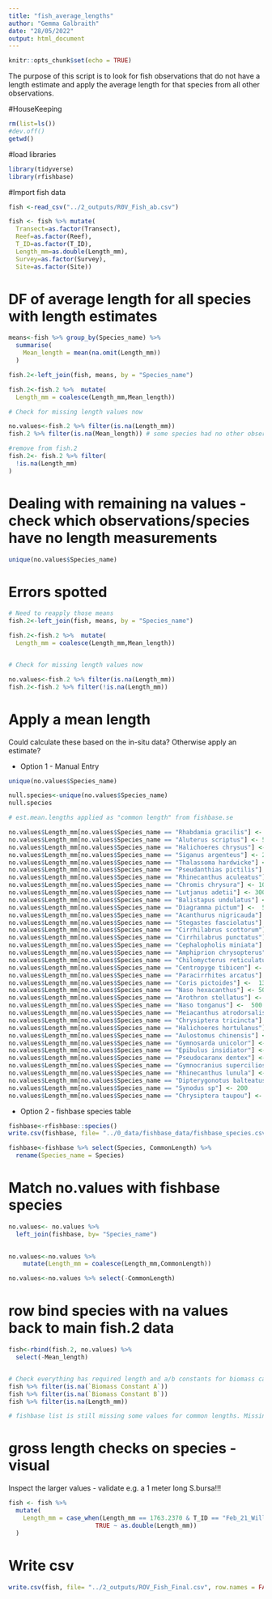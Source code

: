 ```yaml
---
title: "fish_average_lengths"
author: "Gemma Galbraith"
date: "28/05/2022"
output: html_document
---
```


```r
knitr::opts_chunk$set(echo = TRUE)
```

The purpose of this script is to look for fish observations that do not have a length estimate and apply the average length for that species from all other observations.

#HouseKeeping
```R
rm(list=ls())
#dev.off()
getwd()

```

#load libraries
```r
library(tidyverse)
library(rfishbase)
```

#Import fish data
```r
fish <-read_csv("../2_outputs/R0V_Fish_ab.csv")

fish <- fish %>% mutate(
  Transect=as.factor(Transect),
  Reef=as.factor(Reef),
  T_ID=as.factor(T_ID),
  Length_mm=as.double(Length_mm),
  Survey=as.factor(Survey),
  Site=as.factor(Site))

```

# DF of average length for all species with length estimates
```r

means<-fish %>% group_by(Species_name) %>% 
  summarise(
    Mean_length = mean(na.omit(Length_mm))
  )

fish.2<-left_join(fish, means, by = "Species_name")

fish.2<-fish.2 %>%  mutate(
  Length_mm = coalesce(Length_mm,Mean_length))

# Check for missing length values now

no.values<-fish.2 %>% filter(is.na(Length_mm))  
fish.2 %>% filter(is.na(Mean_length)) # some species had no other observations so a mean cannot be calculated

#remove from fish.2
fish.2<- fish.2 %>% filter(
  !is.na(Length_mm)
)

```

# Dealing with remaining na values - check which observations/species have no length measurements

```r

unique(no.values$Species_name)

```

# Errors spotted

```r

# Need to reapply those means
fish.2<-left_join(fish, means, by = "Species_name")

fish.2<-fish.2 %>%  mutate(
  Length_mm = coalesce(Length_mm,Mean_length))


# Check for missing length values now

no.values<-fish.2 %>% filter(is.na(Length_mm))  
fish.2<-fish.2 %>% filter(!is.na(Length_mm))


```

# Apply a mean length 
Could calculate these based on the in-situ data? Otherwise apply an estimate?

- Option 1 - Manual Entry
```r
unique(no.values$Species_name)

null.species<-unique(no.values$Species_name)
null.species

# est.mean.lengths applied as "common length" from fishbase.se

no.values$Length_mm[no.values$Species_name == "Rhabdamia gracilis"] <- 50
no.values$Length_mm[no.values$Species_name == "Aluterus scriptus"] <- 500
no.values$Length_mm[no.values$Species_name == "Halichoeres chrysus"] <- 100
no.values$Length_mm[no.values$Species_name == "Siganus argenteus"] <- 250
no.values$Length_mm[no.values$Species_name == "Thalassoma hardwicke"] <- 150
no.values$Length_mm[no.values$Species_name == "Pseudanthias pictilis"] <- 110
no.values$Length_mm[no.values$Species_name == "Rhinecanthus aculeatus"] <- 150
no.values$Length_mm[no.values$Species_name == "Chromis chrysura"] <- 100
no.values$Length_mm[no.values$Species_name == "Lutjanus adetii"] <- 300
no.values$Length_mm[no.values$Species_name == "Balistapus undulatus"] <- 260
no.values$Length_mm[no.values$Species_name == "Diagramma pictum"] <-  550
no.values$Length_mm[no.values$Species_name == "Acanthurus nigricauda"] <- 270
no.values$Length_mm[no.values$Species_name == "Stegastes fasciolatus"] <- 110
no.values$Length_mm[no.values$Species_name == "Cirrhilabrus scottorum"] <- 120  
no.values$Length_mm[no.values$Species_name == "Cirrhilabrus punctatus"] <- 120  
no.values$Length_mm[no.values$Species_name == "Cephalopholis miniata"] <-  300
no.values$Length_mm[no.values$Species_name == "Amphiprion chrysopterus"] <-  130
no.values$Length_mm[no.values$Species_name == "Chilomycterus reticulatus"] <-  300
no.values$Length_mm[no.values$Species_name == "Centropyge tibicen"] <-   150
no.values$Length_mm[no.values$Species_name == "Paracirrhites arcatus"] <-  150
no.values$Length_mm[no.values$Species_name == "Coris pictoides"] <-  130
no.values$Length_mm[no.values$Species_name == "Naso hexacanthus"] <- 500 
no.values$Length_mm[no.values$Species_name == "Arothron stellatus"] <-  540
no.values$Length_mm[no.values$Species_name == "Naso tonganus"] <-  500
no.values$Length_mm[no.values$Species_name == "Meiacanthus atrodorsalis"] <-  100
no.values$Length_mm[no.values$Species_name == "Chrysiptera tricincta"] <-  55
no.values$Length_mm[no.values$Species_name == "Halichoeres hortulanus"] <- 200
no.values$Length_mm[no.values$Species_name == "Aulostomus chinensis"] <-  600
no.values$Length_mm[no.values$Species_name == "Gymnosarda unicolor"] <- 1900 
no.values$Length_mm[no.values$Species_name == "Epibulus insidiator"] <-  450
no.values$Length_mm[no.values$Species_name == "Pseudocaranx dentex"] <- 400
no.values$Length_mm[no.values$Species_name == "Gymnocranius superciliosus"] <- 400
no.values$Length_mm[no.values$Species_name == "Rhinecanthus lunula"] <- 220
no.values$Length_mm[no.values$Species_name == "Dipterygonotus balteatus"] <- 120
no.values$Length_mm[no.values$Species_name == "Synodus sp"] <- 200
no.values$Length_mm[no.values$Species_name == "Chrysiptera taupou"] <- 70

```

- Option 2 - fishbase species table
```r
fishbase<-rfishbase::species()
write.csv(fishbase, file= "../0_data/fishbase_data/fishbase_species.csv", row.names = FALSE)

fishbase<-fishbase %>% select(Species, CommonLength) %>% 
  rename(Species_name = Species)

```

# Match no.values with fishbase species
```r
no.values<- no.values %>% 
  left_join(fishbase, by= "Species_name")
  

no.values<-no.values %>% 
    mutate(Length_mm = coalesce(Length_mm,CommonLength))

no.values<-no.values %>% select(-CommonLength)

```

# row bind species with na values back to main fish.2 data

```r
fish<-rbind(fish.2, no.values) %>% 
  select(-Mean_length)


# Check everything has required length and a/b constants for biomass calculations
fish %>% filter(is.na(`Biomass Constant A`))
fish %>% filter(is.na(`Biomass Constant B`))
fish %>% filter(is.na(Length_mm))

# fishbase list is still missing some values for common lengths. Missing species added manually as per above option 1.

```

# gross length checks on species - visual
Inspect the larger values - validate e.g. a 1 meter long S.bursa!!!
```r

fish <- fish %>% 
  mutate(
    Length_mm = case_when(Length_mm == 1763.2370 & T_ID == "Feb_21_Willis_N1_T9" ~ 176,
                        TRUE ~ as.double(Length_mm))
  )

```

# Write csv

```r

write.csv(fish, file= "../2_outputs/ROV_Fish_Final.csv", row.names = FALSE)

```